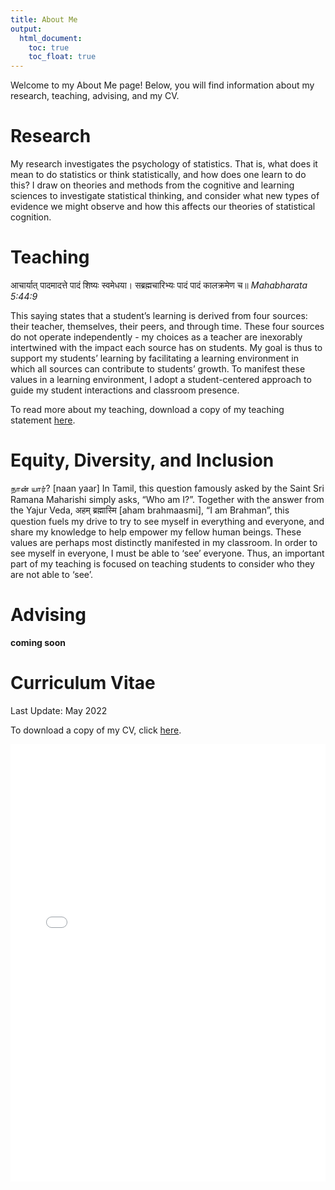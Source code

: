 ```yaml
---
title: About Me
output: 
  html_document:
    toc: true
    toc_float: true
---
```


Welcome to my About Me page! Below, you will find information about my research, teaching, advising, and my CV. 

# Research 

My research investigates the psychology of statistics. That is, what does it mean to do statistics or think statistically, and how does one learn to do this? I draw on theories and methods from the cognitive and learning sciences to investigate statistical thinking, and consider what new types of evidence we might observe and how this affects our theories of statistical cognition. 


# Teaching

आचार्यात् पादमादत्ते पादं शिष्यः स्वमेधया। सब्रह्मचारिभ्यः पादं पादं कालक्रमेण च॥ *Mahabharata 5:44:9*

This saying states that a student’s learning is derived from four sources: their teacher, themselves, their peers, and through time. These four sources do not operate independently - my choices as a teacher are inexorably intertwined with the impact each source has on students. My goal is thus to support my students’ learning by facilitating a learning environment in which all sources can contribute to students’ growth. To manifest these values in a learning environment, I adopt a student-centered approach to guide my student interactions and classroom presence. 

To read more about my teaching, download a copy of my teaching statement [here](https://github.com/RaoVNV/RaoVNV.github.io/raw/main/RaoVNV_Teaching.pdf).

# Equity, Diversity, and Inclusion

நான் யார்? [naan yaar] In Tamil, this question famously asked by the Saint Sri Ramana Maharishi simply asks, “Who am I?”. Together with the answer from the Yajur Veda, अहम् ब्रह्मास्मि [aham brahmaasmi], “I am Brahman”, this question fuels my drive to try to see myself in everything and everyone, and share my knowledge to help empower my fellow human beings. These values are perhaps most distinctly manifested in my classroom. In order to see myself in everyone, I must be able to ‘see’ everyone. Thus, an important part of my teaching is focused on teaching students to consider who they are not able to ‘see’.

# Advising

**coming soon**


# Curriculum Vitae

Last Update: May 2022

To download a copy of my CV, click [here](https://github.com/RaoVNV/RaoVNV.github.io/raw/main/RaoVNV_CV.pdf).

<embed 
  src="/RaoVNV_CV.pdf" 
  type="application/pdf" 
  width="100%" 
  height="700px"
/>
